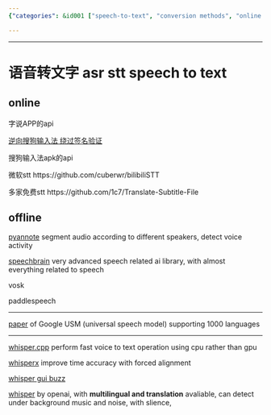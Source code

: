 ```yaml
---
{"categories": &id001 ["speech-to-text", "conversion methods", "online tools", "offline solutions", "APIs", "open-source libraries", "multiple languages"], "category": "Speech-to-Text Conversion", "date": "2022-09-17 12:42:12", "description": "This article explores the different methods and tools available for speech-to-text conversion, including online and offline options such as APIs, open-source libraries, and software implementations. These solutions support multiple languages and translation capabilities.", "tags": *id001, "title": "语音转文字 stt speech to text"}

---
```


------

# 语音转文字 asr stt speech to text

## online

字说APP的api

[逆向搜狗输入法 绕过签名验证](https://www.cnblogs.com/lxh2cwl/p/14842527.html)

搜狗输入法apk的api

微软stt
https://github.com/cuberwr/bilibiliSTT

多家免费stt
https://github.com/1c7/Translate-Subtitle-File

## offline

[pyannote](https://huggingface.co/pyannote/segmentation) segment audio according to different speakers, detect voice activity

[speechbrain](https://speechbrain.github.io/) very advanced speech related ai library, with almost everything related to speech

vosk

paddlespeech

----

[paper](https://arxiv.org/pdf/2303.01037) of Google USM (universal speech model) supporting 1000 languages

----

[whisper.cpp](https://github.com/ggerganov/whisper.cpp) perform fast voice to text operation using cpu rather than gpu

[whisperx](https://github.com/m-bain/whisperX) improve time accuracy with forced alignment

[whisper gui buzz](https://github.com/chidiwilliams/buzz)

[whisper](https://github.com/openai/whisper) by openai, with **multilingual and translation** avaliable, can detect under background music and noise, with slience,

